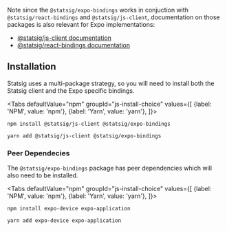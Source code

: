 

Note since the `@statsig/expo-bindings` works in conjuction with `@statsig/react-bindings` and `@statsig/js-client`, 
documentation on those packages is also relevant for Expo implementations:

- [@statsig/js-client documentation](/client/javascript-sdk)
- [@statsig/react-bindings documentation](/client/javascript-sdk)

## Installation

Statsig uses a multi-package strategy, so you will need to install both the Statsig client and the Expo
specific bindings.

<Tabs
  defaultValue="npm"
  groupId="js-install-choice"
  values={[
    {label: 'NPM', value: 'npm'},
    {label: 'Yarn', value: 'yarn'},
  ]}>

  <TabItem value="npm">

```shell
npm install @statsig/js-client @statsig/expo-bindings
```

  </TabItem>
  <TabItem value="yarn">

```shell
yarn add @statsig/js-client @statsig/expo-bindings
```

  </TabItem>
</Tabs>



### Peer Dependecies

The `@statsig/expo-bindings` package has peer dependencies which will also need to be installed.

<Tabs
  defaultValue="npm"
  groupId="js-install-choice"
  values={[
    {label: 'NPM', value: 'npm'},
    {label: 'Yarn', value: 'yarn'},
  ]}>

  <TabItem value="npm">

```shell
npm install expo-device expo-application
```

  </TabItem>
  <TabItem value="yarn">

```shell
yarn add expo-device expo-application
```

  </TabItem>
</Tabs>
